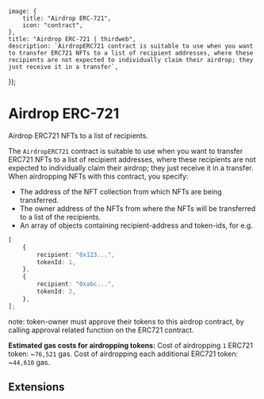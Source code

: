 
	image: {
		title: "Airdrop ERC-721",
		icon: "contract",
	},
	title: "Airdrop ERC-721 | thirdweb",
	description: `AirdropERC721 contract is suitable to use when you want to transfer ERC721 NFTs to a list of recipient addresses, where these recipients are not expected to individually claim their airdrop; they just receive it in a transfer`,
});

# Airdrop ERC-721

Airdrop ERC721 NFTs to a list of recipients.

The `AirdropERC721` contract is suitable to use when you want to transfer ERC721 NFTs to a list of recipient addresses, where these recipients are not expected to individually claim their airdrop; they just receive it in a transfer.
When airdropping NFTs with this contract, you specify:

- The address of the NFT collection from which NFTs are being transferred.
- The owner address of the NFTs from where the NFTs will be transferred to a list of the recipients.
- An array of objects containing recipient-address and token-ids, for e.g.

```typescript
[
	{
		recipient: "0x123...",
		tokenId: 1,
	},
	{
		recipient: "0xabc...",
		tokenId: 2,
	},
];
```

note: token-owner must approve their tokens to this airdrop contract, by calling approval related function on the ERC721 contract.

**Estimated gas costs for airdropping tokens:**
Cost of airdropping `1` ERC721 token: ~`76,521` gas. Cost of airdropping each additional ERC721 token: ~`44,610` gas.

## Extensions

